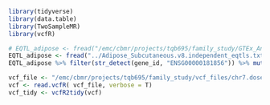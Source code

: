 ```r
library(tidyverse)
library(data.table)
library(TwoSampleMR)
library(vcfR)
```

```r
# EQTL_adipose <- fread("/emc/cbmr/projects/tqb695/family_study/GTEx_Analysis_v8_eQTL_independent/Adipose_Subcutaneous.v8.independent_eqtls.txt.gz")
EQTL_adipose <- fread("../Adipose_Subcutaneous.v8.independent_eqtls.txt.gz")
EQTL_adipose %>% filter(str_detect(gene_id, "ENSG00000181856")) %>% mutate(between_dist=tss_distance-tss_distance[1])
```

```r
vcf_file <- "/emc/cbmr/projects/tqb695/family_study/vcf_files/chr7.dose.vcf.gz"
vcf <- read.vcfR( vcf_file, verbose = T)
vcf_tidy <- vcfR2tidy(vcf)

```

